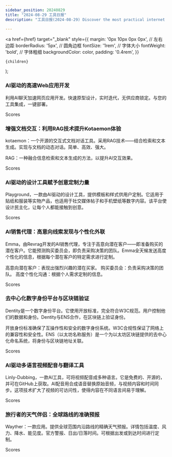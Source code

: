 ```yaml
---
sidebar_position: 20240829
title: "2024-08-29 工具日报"
description: "工具日报(2024-08-29) Discover the most practical internet software, AI tools, and products of 2024 through the Tools Daily!"

---
```



  <a
    href={href}
    target="_blank"
    style={{
      margin: '0px 10px 0px 0px', // 左右边距
      borderRadius: '5px', // 圆角边框
      fontSize: '1rem', // 字体大小
      fontWeight: 'bold', // 字体粗细
      backgroundColor: color,
      padding: '0.4rem',
    }}
  >
    {children}
  </a>
);

### AI驱动的高速Web应用开发

利用AI聊天加速网页应用开发。快速原型设计，实时迭代，无供应商锁定。与您的工具集成，一键部署。

<Link href="/news/2024/08/29/AIDriven-Rapid-Web-App-Development" color="#B0C4DE">Scores</Link>

### 增强文档交互：利用RAG技术提升Kotaemon体验

kotaemon：一个开源的交互式文档对话工具。采用RAG技术——结合检索和文本生成。实现与文档的动态对话。简单、高效、强大。

RAG：一种融合信息检索和文本生成的方法，以提升AI交互效果。

<Link href="/news/2024/08/29/Enhancing-Document-Interaction-with-RAG-Technology" color="#B0C4DE">Scores</Link>

### AI驱动的设计工具赋予创意定制力量

Playground，一款由AI驱动的设计工具，提供模板和样式供用户定制。它适用于贴纸和服装等实物产品，也适用于社交媒体帖子和手机壁纸等数字内容。该平台使设计民主化，让每个人都能接触到创意。

<Link href="/news/2024/08/29/AIPowered-Design-Tool-Empowers-Creative-Customization" color="#B0C4DE">Scores</Link>

### AI销售代理：高意向线索发现与个性化外联

Emma，由Revrag开发的AI销售代理，专注于高意向潜在客户——即准备购买的潜在客户。它能预测购买委员会，即负责采购决策的团队。Emma全天候发送高度个性化的信息，根据每个潜在客户的特定需求进行定制。

高意向潜在客户：表现出强烈兴趣的潜在买家。
购买委员会：负责采购决策的团队。
高度个性化沟通：根据个人需求定制的信息。

<Link href="/news/2024/08/29/AI-Sales-Agent-HighIntent-Lead-Discovery-and-Personalized-Ou" color="#B0C4DE">Scores</Link>

### 去中心化数字身份平台与区块链验证

Dentity是一个数字身份平台。它使用开放标准，完全符合W3C规范。用户控制他们的数据和身份。Dentity与ENS合作，在区块链上验证身份。

开放身份标准确保了互操作性和安全的数字身份系统。W3C合规性保证了网络上的兼容性和安全性。ENS（以太坊名称服务）是一个为以太坊区块链提供的去中心化命名系统，将身份与区块链地址关联。

<Link href="/news/2024/08/29/Decentralized-Digital-Identity-Platform-with-Blockchain-Veri" color="#B0C4DE">Scores</Link>

### AI驱动多语言视频配音与翻译工具

Linly-Dubbing，一款AI工具，可将视频配音成多种语言。它是免费的、开源的，并可在GitHub上获取。AI配音用合成语音替换原始音频，与视频内容和时间同步。这项技术扩大了视频的可访问性，使得内容在不同语言间易于理解。

<Link href="/news/2024/08/29/AIPowered-Multilingual-Video-Dubbing-and-Translation-Tool" color="#B0C4DE">Scores</Link>

### 旅行者的天气伴侣：全球路线的准确预报

Wayther：一款应用。提供全球范围内沿路线的精确天气预报。详情包括温度、风力、降水、能见度。官方警报、日出/日落时间。可根据出发或到达时间进行定制。

<Link href="/news/2024/08/29/Travelers-Weather-Companion-Accurate-Forecasts-for-Global-Ro" color="#B0C4DE">Scores</Link>

